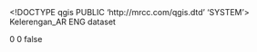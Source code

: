 <!DOCTYPE qgis PUBLIC 'http://mrcc.com/qgis.dtd' 'SYSTEM'>
<qgis version="3.26.3-Buenos Aires">
  <identifier>Kelerengan_AR</identifier>
  <parentidentifier></parentidentifier>
  <language>ENG</language>
  <type>dataset</type>
  <title>Kelerengan_AR</title>
  <abstract></abstract>
  <links/>
  <fees></fees>
  <encoding></encoding>
  <crs>
    <spatialrefsys nativeFormat="Wkt">
      <wkt></wkt>
      <proj4></proj4>
      <srsid>0</srsid>
      <srid>0</srid>
      <authid></authid>
      <description></description>
      <projectionacronym></projectionacronym>
      <ellipsoidacronym></ellipsoidacronym>
      <geographicflag>false</geographicflag>
    </spatialrefsys>
  </crs>
  <extent/>
</qgis>
